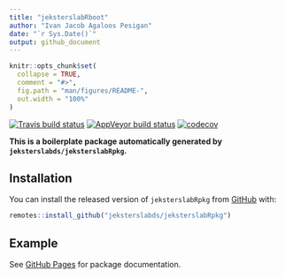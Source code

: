 ```yaml
---
title: "jeksterslabRboot"
author: "Ivan Jacob Agaloos Pesigan"
date: "`r Sys.Date()`"
output: github_document
---
```


<!-- README.md is generated from README.Rmd. Please edit that file -->

```r
knitr::opts_chunk$set(
  collapse = TRUE,
  comment = "#>",
  fig.path = "man/figures/README-",
  out.width = "100%"
)
```

<!-- badges: start -->
[![Travis build status](https://travis-ci.com/jeksterslabds/jeksterslabRboot.svg?branch=master)](https://travis-ci.com/jeksterslabds/jeksterslabRboot)
[![AppVeyor build status](https://ci.appveyor.com/api/projects/status/github/jeksterslabds/jeksterslabRboot?branch=master&svg=true)](https://ci.appveyor.com/project/jeksterslabds/jeksterslabRboot)
[![codecov](https://codecov.io/github/jeksterslabds/jeksterslabRboot/branch/master/graphs/badge.svg)](https://codecov.io/github/jeksterslabds/jeksterslabRboot) 
<!-- badges: end -->

**This is a boilerplate package automatically generated by `jeksterslabds/jeksterslabRpkg`.**

## Installation

You can install the released version of `jeksterslabRpkg` from [GitHub](https://github.com/jeksterslabds/jeksterslabRpkg) with:

```r
remotes::install_github("jeksterslabds/jeksterslabRpkg")
```

## Example

See [GitHub Pages](https://jeksterslabds.github.io/jeksterslabRboot/index.html)
for package documentation.
